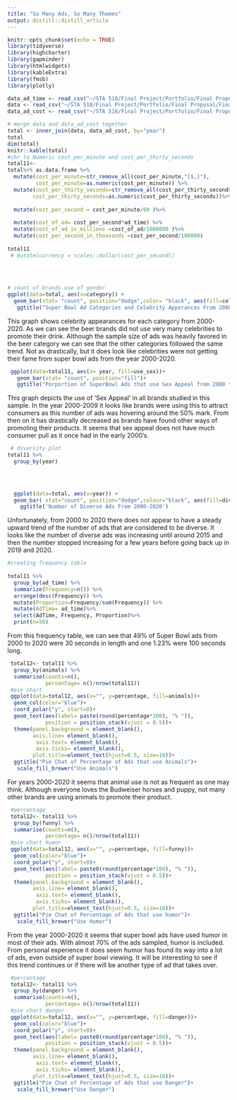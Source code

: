 ```yaml
---
title: "So Many Ads, So Many Themes"
output: distill::distill_article
---
```


```r
knitr::opts_chunk$set(echo = TRUE)
library(tidyverse)
library(highcharter)
library(gapminder)
library(htmlwidgets)
library(kableExtra)
library(fmsb)
library(plotly)
```

```r
data_ad_time <- read_csv("~/STA 518/Final Project/Portfolio/Final Proposal/Final Project/Ad  Time _ Category - Sheet1.csv")
data <- read_csv("~/STA 518/Final Project/Portfolio/Final Proposal/Final Project/combined  - Sheet1.csv")
data_ad_cost <- read_csv("~/STA 518/Final Project/Portfolio/Final Proposal/Final Project/Cost per Super bowl ad 2000-2020 - Sheet1 (1).csv")
```
```r
# merge data and data_ad_cost together 
total <- inner_join(data, data_ad_cost, by="year")
total
dim(total)
knitr::kable(total)
#chr to Numeric cost_per_minute and cost_per_thirty_seconds
total11<-
total%>% as.data.frame %>%
  mutate(cost_per_minute=str_remove_all(cost_per_minute,"[$,]"),
         cost_per_minute=as.numeric(cost_per_minute)) %>%
  mutate(cost_per_thirty_seconds=str_remove_all(cost_per_thirty_seconds,"[$,]"),
        cost_per_thirty_seconds=as.numeric(cost_per_thirty_seconds))%>%
  
  mutate(cost_per_second = cost_per_minute/60 )%>%
  
  mutate(cost_of_ad= cost_per_second*ad_time) %>%
  mutate(cost_of_ad_in_millions =cost_of_ad/1000000 )%>%
  mutate(cost_per_second_in_thousands =cost_per_second/100000)
  
total11
 # mutate(currency = scales::dollar(cost_per_second))
  
 
  
```

```r
# count of brands use of gender
ggplot(data=total, aes(x=category)) +
  geom_bar(stat= "count", position="dodge",color= "black", aes(fill=celebrity))+ 
   ggtitle("Super Bowl Ad Categories and Celebrity Apperances From 2000-2020")
```
This graph shows celebrity appearances for each category from 2000-2020. As we can see the beer brands did not use very many celebrities to promote their drink. Although the sample size of ads was heavily favored in the beer category we can see that the other categories followed the same trend. Not as drastically, but it does look like celebrities were not getting their fame from super bowl ads from the year 2000-2020.


```r
 ggplot(data=total11, aes(x= year, fill=use_sex))+
   geom_bar(stat= "count", position="fill")+
   ggtitle("Porportion of SuperBowl Ads that use Sex Appeal from 2000 to 2020")
```

This graph depicts the use of 'Sex Appeal' in all brands studied in this sample. In the year 2000-2009 it looks like brands were using this to attract consumers as this number of ads was hovering around the 50% mark. From then on it has drastically decreased as brands have found other ways of promoting their products. It seems that sex appeal does not have much consumer pull as it once had in the early 2000's. 
```r
 # diversity plot
total11 %>%
  group_by(year)


 
  
  ggplot(data=total, aes(x=year)) +
  geom_bar( stat="count", position="dodge",colour="black", aes(fill=diversity))+
    ggtitle('Number of Diverse Ads From 2000-2020')

```
Unfortunately, from 2000 to 2020 there does not appear to have a steady upward trend of the number of ads that are considered to be diverse. It looks like the number of diverse ads was increasing until around 2015 and then the number stopped increasing for a few years before going back up in 2019 and 2020. 
```r
#creating frequency table 
 
total11 %>%
  group_by(ad_time) %>%
  summarize(Frequency=n()) %>%
  arrange(desc(Frequency)) %>%
  mutate(Proportion=Frequency/sum(Frequency)) %>%
  mutate(AdTime= ad_time)%>%
  select(AdTime, Frequency, Proportion)%>%
  print(n=50)
```
From  this frequency table, we can see that 49% of Super Bowl ads from 2000 to 2020 were 30 seconds in length and one 1.23% were 100 seconds long. 

```r
 total12<- total11 %>%
  group_by(animals) %>%
  summarise(counts=n(),
            percentage= n()/nrow(total11))
 #pie chart
 ggplot(data=total12, aes(x="", y=percentage, fill=animals))+
  geom_col(color="blue")+
  coord_polar("y", start=0)+
  geom_text(aes(label= paste(round(percentage*100), "% ")),
            position = position_stack(vjust = 0.5))+
  theme(panel.background = element_blank(),
        axis.line= element_blank(),
         axis.text= element_blank(),
         axis.ticks= element_blank(),
        plot.title=element_text(hjust=0.5, size=18))+
  ggtitle("Pie Chat of Percentage of Ads that use Animals")+
   scale_fill_brewer("Use Animals")

```
For years 2000-2020 it seems that animal use is not as frequent as one may think. Although everyone loves the Budweiser horses and puppy, not many other brands are using animals to promote their product. 

```r
 #percentage
 total12<- total11 %>%
  group_by(funny) %>%
  summarise(counts=n(),
            percentage= n()/nrow(total11))
 #pie chart humor
 ggplot(data=total12, aes(x="", y=percentage, fill=funny))+
  geom_col(color="blue")+
  coord_polar("y", start=0)+
  geom_text(aes(label= paste0(round(percentage*100), "% ")),
            position = position_stack(vjust = 0.5))+
  theme(panel.background = element_blank(),
        axis.line= element_blank(),
         axis.text= element_blank(),
         axis.ticks= element_blank(),
        plot.title=element_text(hjust=0.5, size=18))+
  ggtitle("Pie Chat of Percentage of Ads that use humor")+
   scale_fill_brewer("Use Humor") 

```
From the year 2000-2020 it seems that super bowl ads have used humor in most of their ads. With almost 70% of the ads sampled, humor is included. From personal experience it does seem humor has found its way into a lot of ads, even outside of super bowl viewing. It will be interesting to see if this trend continues or if there will be another type of ad that takes over.

```r

 #percentage
 total12<- total11 %>%
  group_by(danger) %>%
  summarise(counts=n(),
            percentage= n()/nrow(total11))
 #pie chart danger
 ggplot(data=total12, aes(x="", y=percentage, fill=danger))+
  geom_col(color="blue")+
  coord_polar("y", start=0)+
  geom_text(aes(label= paste0(round(percentage*100), "% ")),
            position = position_stack(vjust = 0.5))+
  theme(panel.background = element_blank(),
        axis.line= element_blank(),
         axis.text= element_blank(),
         axis.ticks= element_blank(),
        plot.title=element_text(hjust=0.5, size=18))+
  ggtitle("Pie Chat of Percentage of Ads that use Danger")+
   scale_fill_brewer("Use Danger") 

```
